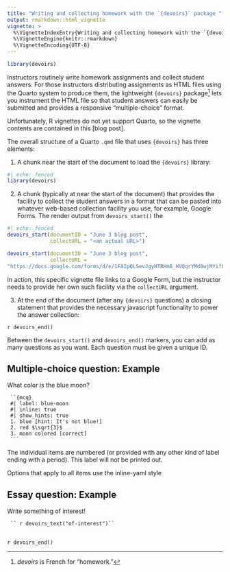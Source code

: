 ```yaml
---
title: "Writing and collecting homework with the `{devoirs}` package "
output: rmarkdown::html_vignette
vignette: >
  %\VignetteIndexEntry{Writing and collecting homework with the `{devoirs}` package }
  %\VignetteEngine{knitr::rmarkdown}
  %\VignetteEncoding{UTF-8}
---
```



```r
library(devoirs)
```

Instructors routinely write homework assignments and collect student answers. For those instructors distributing assignments as HTML files using the Quarto system to produce them, the lightweight `{devoirs}` package^[*devoirs* is French for "homework."] lets you instrument the HTML file so that student answers can easily be submitted and provides a responsive "multiple-choice" format.

Unfortunately, R vignettes do not yet support Quarto, so the vignette contents are contained in this [blog post].

The overall structure of a Quarto `.qmd` file that uses `{devoirs}` has three elements:

1. A chunk near the start of the document to load the `{devoirs}` library:

```r
#| echo: fenced
library(devoirs)
```

2. A chunk (typically at near the start of the document) that provides the facility to collect the student answers in a format that can be pasted into whatever web-based collection facility you use, for example, Google Forms. The render output from `devoirs_start()` the 
     
```r
#| echo: fenced
devoirs_start(documentID = "June 3 blog post", 
              collectURL = "<an actual URL>") 
```
     
```r
devoirs_start(documentID = "June 3 blog post", 
              collectURL =
"https://docs.google.com/forms/d/e/1FAIpQLSevJgyHTRHm6_HVQqrYMd8wjMYifPknPLXtpVTunlWlO7RbMw/viewform?usp=pp_url")
```
     
In action, this specific vignette file links to a Google Form, but the instructor needs to
provide her own such facility via the `collectURL` argument.



3. At the end of the document (after any `{devoirs}` questions) a closing statement that provides the necessary javascript functionality to power the answer collection:

```r devoirs_end()```

Between the `devoirs_start()` and `devoirs_end()` markers, you can add as many questions as you want. Each question must be given a unique ID.

## Multiple-choice question: Example

What color is the blue moon? 

     ``{mcq}
     #| label: blue-moon
     #| inline: true
     #| show_hints: true
     1. blue [hint: It's not blue!]
     2. red $\sqrt{3}$
     3. moon colored [correct]
     ```

The individual items are numbered (or provided with any other kind of label ending with a period). This label will not be printed out.

Options that apply to all items use the inline-yaml style

## Essay question: Example

Write something of interest!

     `` r devoirs_text("of-interest")``


## 



`r devoirs_end()`


